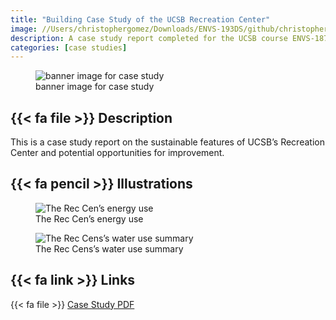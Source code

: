 ```yaml
---
title: "Building Case Study of the UCSB Recreation Center"
image: //Users/christophergomez/Downloads/ENVS-193DS/github/christopheregomez.github.io/Projects/green_building/reccen.jpg
description: A case study report completed for the UCSB course ENVS-187 "Green Building"
categories: [case studies]
---
```


![banner image for case study](//Users/christophergomez/Downloads/ENVS-193DS/github/christopheregomez.github.io/Projects/green_building/reccen.jpg)

## {{< fa file >}} Description

This is a case study report on the sustainable features of UCSB's Recreation Center and potential opportunities for improvement.

## {{< fa pencil >}} Illustrations

![The Rec Cen's energy use](//Users/christophergomez/Downloads/ENVS-193DS/github/christopheregomez.github.io/Projects/green_building/energy-use.jpeg)

![The Rec Cens's water use summary](//Users/christophergomez/Downloads/ENVS-193DS/github/christopheregomez.github.io/Projects/green_building/water-use.png)

## {{< fa link >}} Links

{{< fa file >}} [Case Study PDF](//Users/christophergomez/Downloads/ENVS-193DS/github/christopheregomez.github.io/Projects/green_building/REC_Case_Study_copy.pdf)





